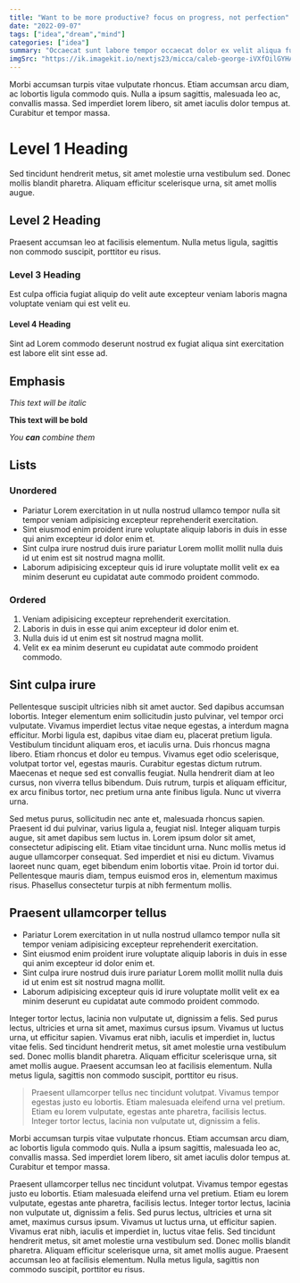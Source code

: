 ---
title: "Want to be more productive? focus on progress, not perfection"
date: "2022-09-07"
tags: ["idea","dream","mind"]
categories: ["idea"]
summary: "Occaecat sunt labore tempor occaecat dolor ex velit aliqua fugiat excepteur minim ex aliqua do pariatur laborum do Lorem."
imgSrc: "https://ik.imagekit.io/nextjs23/micca/caleb-george-iVXfOilGYHA-unsplash.jpg"
---


Morbi accumsan turpis vitae vulputate rhoncus. Etiam accumsan arcu diam, ac lobortis ligula commodo quis. Nulla a ipsum sagittis, malesuada leo ac, convallis massa. Sed imperdiet lorem libero, sit amet iaculis dolor tempus at. Curabitur et tempor massa.

# Level 1 Heading
Sed tincidunt hendrerit metus, sit amet molestie urna vestibulum sed. Donec mollis blandit pharetra. Aliquam efficitur scelerisque urna, sit amet mollis augue. 

## Level 2 Heading
Praesent accumsan leo at facilisis elementum. Nulla metus ligula, sagittis non commodo suscipit, porttitor eu risus.

### Level 3 Heading
Est culpa officia fugiat aliquip do velit aute excepteur veniam laboris magna voluptate veniam qui est velit eu.

#### Level 4 Heading
Sint ad Lorem commodo deserunt nostrud ex fugiat aliqua sint exercitation est labore elit sint esse ad.


## Emphasis


_This text will be italic_

**This text will be bold**

_You **can** combine them_

## Lists

### Unordered

- Pariatur Lorem exercitation in ut nulla nostrud ullamco tempor nulla sit tempor veniam adipisicing excepteur reprehenderit exercitation.
- Sint eiusmod enim proident irure voluptate aliquip laboris in duis in esse qui anim excepteur id dolor enim et.
- Sint culpa irure nostrud duis irure pariatur Lorem mollit mollit nulla duis id ut enim est sit nostrud magna mollit.
- Laborum adipisicing excepteur quis id irure voluptate mollit velit ex ea minim deserunt eu cupidatat aute commodo proident commodo.

### Ordered


1. Veniam adipisicing excepteur reprehenderit exercitation.
2. Laboris in duis in esse qui anim excepteur id dolor enim et.
3. Nulla duis id ut enim est sit nostrud magna mollit.
4. Velit ex ea minim deserunt eu cupidatat aute commodo proident commodo.

## Sint culpa irure

Pellentesque suscipit ultricies nibh sit amet auctor. Sed dapibus accumsan lobortis. Integer elementum enim sollicitudin justo pulvinar, vel tempor orci vulputate. Vivamus imperdiet lectus vitae neque egestas, a interdum magna efficitur. Morbi ligula est, dapibus vitae diam eu, placerat pretium ligula. Vestibulum tincidunt aliquam eros, et iaculis urna. Duis rhoncus magna libero. Etiam rhoncus et dolor eu tempus. Vivamus eget odio scelerisque, volutpat tortor vel, egestas mauris. Curabitur egestas dictum rutrum. Maecenas et neque sed est convallis feugiat. Nulla hendrerit diam at leo cursus, non viverra tellus bibendum. Duis rutrum, turpis et aliquam efficitur, ex arcu finibus tortor, nec pretium urna ante finibus ligula. Nunc ut viverra urna.

Sed metus purus, sollicitudin nec ante et, malesuada rhoncus sapien. Praesent id dui pulvinar, varius ligula a, feugiat nisl. Integer aliquam turpis augue, sit amet dapibus sem luctus in. Lorem ipsum dolor sit amet, consectetur adipiscing elit. Etiam vitae tincidunt urna. Nunc mollis metus id augue ullamcorper consequat. Sed imperdiet et nisi eu dictum. Vivamus laoreet nunc quam, eget bibendum enim lobortis vitae. Proin id tortor dui. Pellentesque mauris diam, tempus euismod eros in, elementum maximus risus. Phasellus consectetur turpis at nibh fermentum mollis.

## Praesent ullamcorper tellus

- Pariatur Lorem exercitation in ut nulla nostrud ullamco tempor nulla sit tempor veniam adipisicing excepteur reprehenderit exercitation.
- Sint eiusmod enim proident irure voluptate aliquip laboris in duis in esse qui anim excepteur id dolor enim et.
- Sint culpa irure nostrud duis irure pariatur Lorem mollit mollit nulla duis id ut enim est sit nostrud magna mollit.
- Laborum adipisicing excepteur quis id irure voluptate mollit velit ex ea minim deserunt eu cupidatat aute commodo proident commodo.

Integer tortor lectus, lacinia non vulputate ut, dignissim a felis. Sed purus lectus, ultricies et urna sit amet, maximus cursus ipsum. Vivamus ut luctus urna, ut efficitur sapien. Vivamus erat nibh, iaculis et imperdiet in, luctus vitae felis. Sed tincidunt hendrerit metus, sit amet molestie urna vestibulum sed. Donec mollis blandit pharetra. Aliquam efficitur scelerisque urna, sit amet mollis augue. Praesent accumsan leo at facilisis elementum. Nulla metus ligula, sagittis non commodo suscipit, porttitor eu risus.

> Praesent ullamcorper tellus nec tincidunt volutpat. Vivamus tempor egestas justo eu lobortis. Etiam malesuada eleifend urna vel pretium. Etiam eu lorem vulputate, egestas ante pharetra, facilisis lectus. Integer tortor lectus, lacinia non vulputate ut, dignissim a felis.


Morbi accumsan turpis vitae vulputate rhoncus. Etiam accumsan arcu diam, ac lobortis ligula commodo quis. Nulla a ipsum sagittis, malesuada leo ac, convallis massa. Sed imperdiet lorem libero, sit amet iaculis dolor tempus at. Curabitur et tempor massa.

Praesent ullamcorper tellus nec tincidunt volutpat. Vivamus tempor egestas justo eu lobortis. Etiam malesuada eleifend urna vel pretium. Etiam eu lorem vulputate, egestas ante pharetra, facilisis lectus. Integer tortor lectus, lacinia non vulputate ut, dignissim a felis. Sed purus lectus, ultricies et urna sit amet, maximus cursus ipsum. Vivamus ut luctus urna, ut efficitur sapien. Vivamus erat nibh, iaculis et imperdiet in, luctus vitae felis. Sed tincidunt hendrerit metus, sit amet molestie urna vestibulum sed. Donec mollis blandit pharetra. Aliquam efficitur scelerisque urna, sit amet mollis augue. Praesent accumsan leo at facilisis elementum. Nulla metus ligula, sagittis non commodo suscipit, porttitor eu risus.


